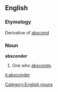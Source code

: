 ==English==

===Etymology===
Derivative of [[abscond]]
===Noun===
'''absconder'''

#One who [[abscond]]s.

[[it:absconder]]

[[Category:English nouns]]